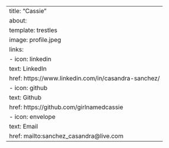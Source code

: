---
title: "Cassie"
about:
  template: trestles
  image: profile.jpeg
  links:
    - icon: linkedin
      text: LinkedIn
      href: https://www.linkedin.com/in/casandra-sanchez/
    - icon: github
      text: Github
      href: https://github.com/girlnamedcassie
    - icon: envelope
      text: Email
      href: mailto:sanchez_casandra@live.com
---